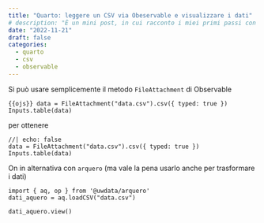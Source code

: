 ```yaml
---
title: "Quarto: leggere un CSV via Obeservable e visualizzare i dati"
# description: "È un mini post, in cui racconto i miei primi passi con un sito in quarto"
date: "2022-11-21"
draft: false
categories:
  - quarto
  - csv
  - observable
---
```



Si può usare semplicemente il metodo `FileAttachment` di Observable


```{{ojs}}
data = FileAttachment("data.csv").csv({ typed: true })
Inputs.table(data)
```

per ottenere

```ojs
//| echo: false
data = FileAttachment("data.csv").csv({ typed: true })
Inputs.table(data)
```


On in alternativa con `arquero` (ma vale la pena usarlo anche per trasformare i dati)

```ojs
import { aq, op } from '@uwdata/arquero'
dati_aquero = aq.loadCSV("data.csv")

dati_aquero.view()
```
